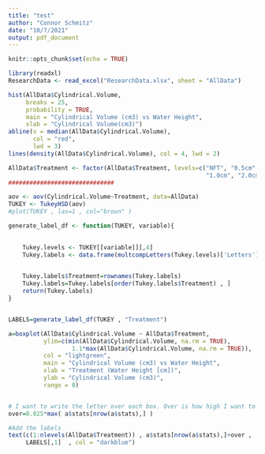 ---
title: "test"
author: "Connor Schmitz"
date: "10/7/2021"
output: pdf_document
---

```{r setup, include=FALSE}
knitr::opts_chunk$set(echo = TRUE)
```

```{r}
library(readxl)
ResearchData <- read_excel("ResearchData.xlsx", sheet = "AllData")

hist(AllData$Cylindrical.Volume, 
     breaks = 25,
     probability = TRUE,
     main = "Cylindrical Volume (cm3) vs Water Height",
     xlab = "Cylindrical Volume(cm3)")
abline(v = median(AllData$Cylindrical.Volume),
       col = "red",
       lwd = 3)
lines(density(AllData$Cylindrical.Volume), col = 4, lwd = 2)


```

```{r}

AllData$Treatment <- factor(AllData$Treatment, levels=c("NFT", "0.5cm",
                                                        "1.0cm", "2.0cm"))
##############################

aov <- aov(Cylindrical.Volume~Treatment, data=AllData)
TUKEY <- TukeyHSD(aov)
#plot(TUKEY , las=1 , col="brown" )

generate_label_df <- function(TUKEY, variable){

    
    Tukey.levels <- TUKEY[[variable]][,4]
    Tukey.labels <- data.frame(multcompLetters(Tukey.levels)['Letters'])

    
    Tukey.labels$Treatment=rownames(Tukey.labels)
    Tukey.labels=Tukey.labels[order(Tukey.labels$Treatment) , ]
    return(Tukey.labels)
}


LABELS=generate_label_df(TUKEY , "Treatment")

a=boxplot(AllData$Cylindrical.Volume ~ AllData$Treatment,
          ylim=c(min(AllData$Cylindrical.Volume, na.rm = TRUE),
                  1.1*max(AllData$Cylindrical.Volume, na.rm = TRUE)),
          col = "lightgreen",
          main = "Cylindrical Volume (cm3) vs Water Height",
          xlab = "Treatment (Water Height [cm])",
          ylab = "Cylindrical Volume (cm3)",
          range = 0)


# I want to write the letter over each box. Over is how high I want to write it.
over=0.025*max( a$stats[nrow(a$stats),] )

#Add the labels
text(c(1:nlevels(AllData$Treatment)) , a$stats[nrow(a$stats),]+over ,
     LABELS[,1]  , col = "darkblue")
```

